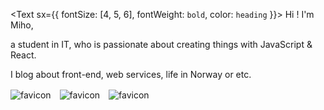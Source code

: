 <Text sx={{ fontSize: [4, 5, 6], fontWeight: `bold`, color: `heading` }}>
  Hi ! I'm Miho,  
</Text>

a student in IT, who is passionate about creating things with JavaScript & React. 

I blog about front-end, web services, life in Norway or etc.

![favicon](./favicon-32x32.png)　![favicon](./favicon-32x32.png)　![favicon](./favicon-32x32.png)